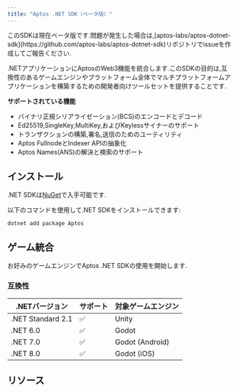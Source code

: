 ```yaml
---
title: "Aptos .NET SDK（ベータ版）"
---
```



<Aside type="caution" emoji="❗">
  このSDKは現在ベータ版です.問題が発生した場合は,[aptos-labs/aptos-dotnet-sdk](https://github.com/aptos-labs/aptos-dotnet-sdk)リポジトリでissueを作成してご報告ください.
</Aside>

.NETアプリケーションにAptosのWeb3機能を統合します.このSDKの目的は,互換性のあるゲームエンジンやプラットフォーム全体でマルチプラットフォームアプリケーションを構築するための開発者向けツールセットを提供することです.

**サポートされている機能**

- バイナリ正規シリアライゼーション(BCS)のエンコードとデコード
- Ed25519,SingleKey,MultiKey,およびKeylessサイナーのサポート
- トランザクションの構築,署名,送信のためのユーティリティ
- Aptos FullnodeとIndexer APIの抽象化
- Aptos Names(ANS)の解決と検索のサポート

## インストール

.NET SDKは[NuGet](https://www.nuget.org/packages/Aptos)で入手可能です.

以下のコマンドを使用して.NET SDKをインストールできます:

```shellscript
dotnet add package Aptos
```

## ゲーム統合

お好みのゲームエンジンでAptos .NET SDKの使用を開始します.

<CardGrid>
  <LinkCard href="/ja/build/sdks/dotnet-sdk/godot-integration" title="Godot統合" description="Godotプロジェクトへの統合を開始します。" />

  <LinkCard href="/ja/build/sdks/dotnet-sdk/unity-integration" title="Unity統合" description="Unityプロジェクトへの統合を開始します。" />
</CardGrid>

### 互換性

| .NETバージョン         | サポート | 対象ゲームエンジン       |
| ----------------- | ---- | --------------- |
| .NET Standard 2.1 | ✅    | Unity           |
| .NET 6.0          | ✅    | Godot           |
| .NET 7.0          | ✅    | Godot (Android) |
| .NET 8.0          | ✅    | Godot (iOS)     |

## リソース

<CardGrid>
  <LinkCard href="/ja/build/sdks/dotnet-sdk/getting-started" title="はじめに" description="Aptos .NET SDKを使用した開発を始めます。" />

  <LinkCard href="https://aptos-labs.github.io/aptos-dotnet-sdk/" title="完全なAPIリファレンス" description="Aptos .NET SDKの完全なAPIリファレンスです。" target="_blank" />
</CardGrid>
